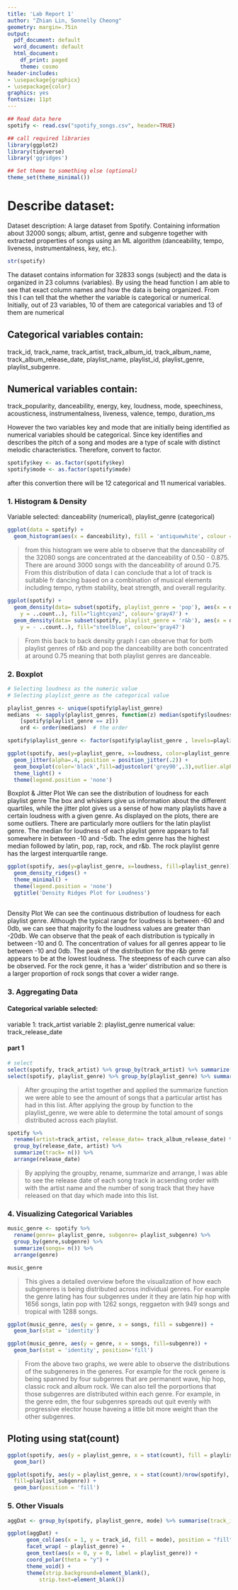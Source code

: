 ```yaml
---
title: 'Lab Report 1'
author: "Zhian Lin, Sonnelly Cheong"
geometry: margin=.75in
output:
  pdf_document: default
  word_document: default
  html_document:
    df_print: paged
    theme: cosmo
header-includes:
- \usepackage{graphicx}
- \usepackage{color}
graphics: yes
fontsize: 11pt
---
```


```r
## Read data here
spotify <- read.csv("spotify_songs.csv", header=TRUE)

## call required libraries 
library(ggplot2)
library(tidyverse)
library('ggridges')

## Set theme to something else (optional)
theme_set(theme_minimal())
```

# Describe dataset:
Dataset description:
A large dataset from Spotify. Containing information about 32000 songs; album, artist, genre and subgenre together with extracted properties of songs using an ML algorithm (danceability, tempo, liveness, instrumentalness, key, etc.).


```r
str(spotify)
```

The dataset contains information for 32833 songs (subject) and the data is organized in 23 columns (variables).
By using the head function I am able to see that exact column names and how the data is being organized. From this I can tell that the whether the variable is categorical or numerical. Initially, out of 23 variables, 10 of them are categorical variables and 13 of them are numerical 

## Categorical variables contain: 
track_id, track_name, track_artist, track_album_id, track_album_name, track_album_release_date, playlist_name, playlist_id, playlist_genre, playlist_subgenre.

## Numerical variables contain: 
track_popularity, danceability, energy, key, loudness, mode, speechiness, acousticness, instrumentalness, liveness, valence, tempo, duration_ms

However the two variables key and mode that are initially being identified as numerical variables should be categorical. Since key identifies and describes the pitch of a song and modes are a type of scale with distinct melodic characteristics. Therefore, convert to factor. 

```r
spotify$key <- as.factor(spotify$key)
spotify$mode <- as.factor(spotify$mode)
```
after this convertion there will be 12 categorical and 11 numerical variables.

### 1. Histogram & Density
Variable selected: danceability (numerical), playlist_genre (categorical)
```r
ggplot(data = spotify) +
  geom_histogram(aes(x = danceability), fill = 'antiquewhite', colour = 'bisque4')
```

> from this histogram we were able to observe that the danceability of the 32080 songs are concentrated at the danceability of 0.50 - 0.875. There are around 3000 songs with the danceability of  around 0.75. From this distribution of data I can conclude that a lot of track is suitable fr dancing based on a combination of musical elements including tempo, rythm stability, beat strength, and overall regularity. 

```r
ggplot(spotify) + 
  geom_density(data= subset(spotify, playlist_genre = 'pop'), aes(x = danceability, 
    y = ..count..), fill="lightcyan2", colour='gray47') +
  geom_density(data= subset(spotify, playlist_genre = 'r&b'), aes(x = danceability,
    y = - ..count..), fill="steelblue", colour='gray47')

```

> From this back to back density graph I can observe that for both playlist genres of r&b and pop the danceability are both concentrated at around 0.75 meaning that both playlist genres are danceable. 


\pagebreak

### 2. Boxplot
```r

# Selecting loudness as the numeric value 
# Selecting playlist_genre as the categorical value 

playlist_genres <- unique(spotify$playlist_genre)
medians  <- sapply(playlist_genres, function(z) median(spotify$loudness
    [spotify$playlist_genre == z]))
    ord <- order(medians)  # the order

spotify$playlist_genre <- factor(spotify$playlist_genre , levels=playlist_genres[ord])

ggplot(spotify, aes(y=playlist_genre, x=loudness, color=playlist_genre)) +
  geom_jitter(alpha=.4, position = position_jitter(.2)) +
  geom_boxplot(color='black',fill=adjustcolor('grey90',.3),outlier.alpha = 0) +
  theme_light() +
  theme(legend.position = 'none')
```
Boxplot & Jitter Plot 
We can see the distribution of loudness for each playlist genre  The box and whiskers give us information about the different quartiles, while the jitter plot gives us a sense of how many playlists have a certain loudness with a given genre.  As displayed on the plots, there are some outliers.  There are particularly more outliers for the latin playlist genre.  The median for loudness of each playlist genre appears to fall somewhere in between -10 and -5db.  The edm genre has the highest median followed by latin, pop, rap, rock, and r&b.  The rock playlist genre has the largest interquartile range.  

```r
ggplot(spotify, aes(y=playlist_genre, x=loudness, fill=playlist_genre)) +
  geom_density_ridges() +
  theme_minimal() +
  theme(legend.position = 'none')
  ggtitle('Density Ridges Plot for Loudness')
  
```
Density Plot
We can see the continuous distribution of loudness for each playlist genre.  Although the typical range for loudness is between -60 and 0db, we can see that majority fo the loudness values are greater than -20db.  We can observe that the peak of each distribution is typically in between -10 and 0.  The concentration of values for all genres appear to lie between -10 and 0db.  The peak of the distribution for the r&b genre appears to be at the lowest loudness.  The steepness of each curve can also be observed.  For the rock genre, it has a 'wider' distribution and so there is a larger proportion of rock songs that cover a wider range.  

\pagebreak

### 3. Aggregating Data
#### Categorical variable selected:
variable 1: track_artist
variable 2: playlist_genre
numerical value: track_release_date

#### part 1
```r
# select
select(spotify, track_artist) %>% group_by(track_artist) %>% summarize(Songs = n()) %>% head()
select(spotify, playlist_genre) %>% group_by(playlist_genre) %>% summarize(Songs = n())
```
> After grouping the artist together and applied the summarize function we were able to see the amount of songs that a particular artist has had in this list. 
> After applying the group by function to the playlist_genre, we were able to determine the total amount of songs distributed across each playlist.


```r
spotify %>%
  rename(artist=track_artist, release_date= track_album_release_date) %>%
  group_by(release_date, artist) %>%
  summarize(track= n()) %>%
  arrange(release_date)
```
> By applying the groupby, rename, summarize and arrange, I was able to see the release date of each song track in acsending order with with the artist name and the number of song track that they have released on that day which made into this list. 

\pagebreak

### 4. Visualizing Categorical Variables

```r
music_genre <- spotify %>%
  rename(genre= playlist_genre, subgenre= playlist_subgenre) %>%
  group_by(genre,subgenre) %>%
  summarize(songs= n()) %>%
  arrange(genre)

music_genre
```
> This gives a detailed overview before the visualization of how each subgeneres is being distributed across individual genres. For example the genre lating has four subgenres under it they are latin hip hop with 1656 songs, latin pop with 1262 songs, reggaeton with 949 songs and tropical with 1288 songs.


```r
ggplot(music_genre, aes(y = genre, x = songs, fill = subgenre)) + 
  geom_bar(stat = 'identity') 
```
```r
ggplot(music_genre, aes(y = genre, x = songs, fill=subgenre)) + 
  geom_bar(stat = 'identity', position='fill')
```
> From the above two graphs, we were able to observe the distributions of the subgeneres in the generes. For example for the rock genere is being spanned by four subgenres that are permanent wave, hip hop, classic rock and album rock. We can also tell the porportions that those subgenres are distributed within each genre. For example, in the genre edm, the four subgenres spreads out quit evenly with progressive elector house haveing a little bit more weight than the other subgenres. 

## Ploting using stat(count)

```r
ggplot(spotify, aes(y = playlist_genre, x = stat(count), fill = playlist_subgenre)) + 
  geom_bar() 
```

```r
ggplot(spotify, aes(y = playlist_genre, x = stat(count)/nrow(spotify), 
  fill=playlist_subgenre)) + 
  geom_bar(position = 'fill')  
```



\pagebreak

### 5. Other Visuals
```r
aggDat <- group_by(spotify, playlist_genre, mode) %>% summarise(track_id = n())

ggplot(aggDat) +
      geom_col(aes(x = 1, y = track_id, fill = mode), position = "fill") +
      facet_wrap( ~ playlist_genre) + 
      geom_text(aes(x = 0, y = 0, label = playlist_genre)) + 
      coord_polar(theta = "y") +
      theme_void() + 
      theme(strip.background=element_blank(),
          strip.text=element_blank())
```
